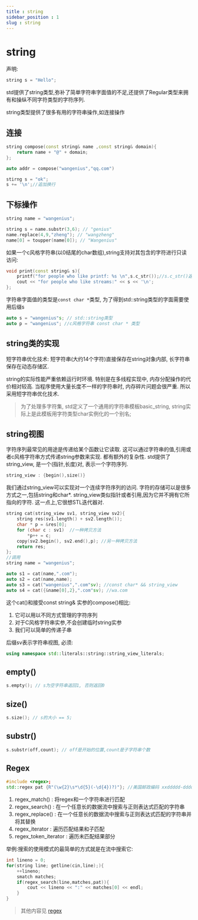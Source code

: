 ```yaml
---
title : string
sidebar_position : 1
slug : string
---
```

# string

声明:
```cpp
string s = "Hello";
```
std提供了string类型,弥补了简单字符串字面值的不足,还提供了Regular类型来拥有和操纵不同字符类型的字符序列.

string类型提供了很多有用的字符串操作,如连接操作

## 连接

```cpp
string compose(const string& name ,const string& domain){
    return name + "@" + domain;
};

auto addr = compose("wangenius","qq.com")

stirng s = "ok";
s += '\n';//追加换行
```

## 下标操作

```cpp
string name = "wangenius";

string s = name.substr(3,6); // "genius"
name.replace(4,9,"zheng"); // "wangzheng"
name[0] = toupper(name[0]); // "Wangenius"
```
如果一个c风格字符串(以0结尾的char数组),string支持对其包含的字符进行只读访问:
```cpp
void print(const string& s){
    printf("for people who like printf: %s \n",s.c_str());//s.c_str()返回指向s字符的指针
    cout << "for people who like streams:" << s << '\n';
};
```

字符串字面值的类型是`const char *`类型, 为了得到std::string类型的字面需要使用后缀s

```cpp
auto s = "wangenius"s; // std::string类型
auto p = "wangenius"; //c风格字符串 const char * 类型
```

## string类的实现

短字符串优化技术: 短字符串(大约14个字符)直接保存在string对象内部, 长字符串保存在动态存储区.

string的实际性能严重依赖运行时环境.  特别是在多线程实现中, 内存分配操作的代价相对较高. 当程序使用大量长度不一样的字符串时, 内存碎片问题会很严重. 所以采用短字符串优化技术. 

> 为了处理多字符集, std定义了一个通用的字符串模板basic_string, string实际上是此模板用字符类型char实例化的一个别名;

## string视图

字符序列最常见的用途是传递给某个函数让它读取. 这可以通过字符串的值,引用或者c风格字符串方式传递string参数来实现. 都有额外的复杂性.
std提供了string_view, 是一个(指针,长度)对, 表示一个字符序列.

```cpp
string_view : {begin(),size()}
```

我们通过string_view可以实现对一个连续字符序列的访问. 字符的存储可以是很多方式之一,包括string和char*. string_view类似指针或者引用,因为它并不拥有它所指向的字符. 这一点上,它很想STL迭代器对.


```cpp title="一个简单的将字符串连接的代码块" showLineNumbers
string cat(string_view sv1, string_view sv2){
    string res(sv1.length() + sv2.length());
    char * p = &res[0];
    for (char c : sv1)  //一种拷贝方法
        *p++ = c;
    copy(sv2.begin(), sv2.end(),p); //另一种拷贝方法
    return res;
};
//调用
string name = "wangenius";

auto s1 = cat(name,".com");
auto s2 = cat(name,name);
auto s3 = cat("wangenius",".com"sv); //const char* && string_view
auto s4 = cat({&name[0],2},".com"sv); //wa.com
```
这个cat()和接受const string& 实参的compose()相比:
1. 它可以用以不同方式管理的字符序列
2. 对于C风格字符串实参,不会创建临时string实参
3. 我们可以简单的传递子串

后缀sv表示字符串视图, 必须:
```cpp
using namespace std::literals::string::string_view_literals;
```

## empty()

```cpp
s.empty(); // s为空字符串返回1, 否则返回0
```

## size()

```cpp
s.size(); // s的大小 == 5;
```

## substr()

```cpp
s.substr(off,count); // off是开始的位置,count是子字符串个数
```

## Regex

```cpp
#include <regex>;
std::regex pat {R"(\w{2}\s*\d{5}(-\d{4})?)"}; //美国邮政编码 xxddddd-dddd及其变形
```
1. regex_match() : 将regex和一个字符串进行匹配
2. regex_search() : 在一个任意长的数据流中搜索与正则表达式匹配的字符串
3. regex_replace() : 在一个任意长的数据流中搜索与正则表达式匹配的字符串并将其替换
4. regex_iterator : 遍历匹配结果和子匹配
5. regex_token_iterator : 遍历未匹配结果部分



举例:搜索的使用模式的最简单的方式就是在流中搜索它:

```cpp
int lineno = 0;
for(string line; getline(cin,line);){
    ++lineno;
    smatch matches;
    if(regex_search(line,matches,pat)){
        cout << lineno << ":" << matches[0] << endl;
    }
}
```

> 其他内容见 [regex](../../../more/tools/regex)